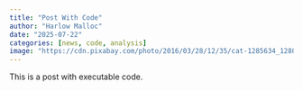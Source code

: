 ```yaml
---
title: "Post With Code"
author: "Harlow Malloc"
date: "2025-07-22"
categories: [news, code, analysis]
image: "https://cdn.pixabay.com/photo/2016/03/28/12/35/cat-1285634_1280.png"
---
```


This is a post with executable code.

